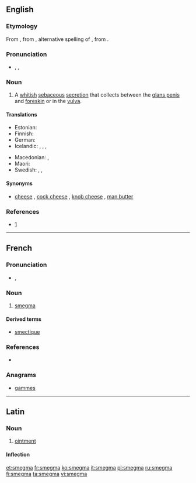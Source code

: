 {{also|Smegma}}
==English==
{{wikipedia}}

===Etymology===
From {{etyl|la|en}}, from {{etyl|grc|en}} {{term|σμῆγμα|tr=smēgma|lang=grc|sc=polytonic}}, alternative spelling of {{term|σμῆμα||soap, detergent|tr=smēma|lang=grc|sc=polytonic}}, from {{term|σμάω||I wipe, clean|tr=smaō|lang=grc|sc=polytonic}}.

===Pronunciation===
* {{enPR|smĕgʹmə}}, {{IPA|/ˈsmɛɡmə/}}, {{X-SAMPA|/"smEgm@/}}

===Noun===
{{en-noun|-}}

# A [[whitish]] [[sebaceous]] [[secretion]] that collects between the [[glans penis]] and [[foreskin]] or in the [[vulva]].

====Translations====
{{trans-top|sebaceous secretion}}
* Estonian: {{t+|et|smegma}}
* Finnish: {{t-|fi|esinahkatali}}
* German: {{t+|de|Smegma|n}}
* Icelandic: {{t-|is|reðurfarði|m}}, {{t-|is|limfarði|m}}, {{t-|is|forhúðarostur|m}}, {{t+|is|ostur|m}}
{{trans-mid}}
* Macedonian: {{t-|mk|смегма|f|tr=smégma|sc=Cyrl}}, {{qualifier|slang}} {{t-|mk|урда|f|tr=úrda|sc=Cyrl}}
* Maori: {{t-|mi|paraheka}}
* Swedish: {{t-|sv|smegma|c}}, {{qualifier|vulgar}} {{t+|sv|flensost|c}}, {{t-|sv|kukost|c}} {{qualifier|vulgar}}
{{trans-bottom}}

====Synonyms====
* [[cheese]] {{qualifier|slang}}, [[cock cheese]] {{qualifier|obscene}}, [[knob cheese]] {{qualifier|slang}}, [[man butter]] {{qualifier|slang}}

===References===
* {{R:Online Etymology Dictionary}} [http://www.etymonline.com/index.php?search=smegma&searchmode=none]

----

==French==

===Pronunciation===
* {{IPA|/smɛɡ.ma/|lang=fr}}, {{X-SAMPA|/smEg.ma/}}

===Noun===
{{fr-noun|m}}

# [[#English|smegma]]

====Derived terms====
* [[smectique]]

===References===
* {{R:NPLarousse}}

===Anagrams===
* [[gammes#French|gammes]]

----

==Latin==

===Noun===
{{la-noun|smegma|smegmatis|smegmatis|n|third}}

# [[ointment]]

====Inflection====
{{la-decl-3rd-N|smegma|smegmat}}

[[et:smegma]]
[[fr:smegma]]
[[ko:smegma]]
[[it:smegma]]
[[pl:smegma]]
[[ru:smegma]]
[[fi:smegma]]
[[ta:smegma]]
[[vi:smegma]]